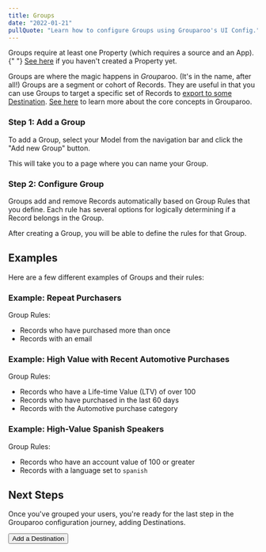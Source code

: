 ```yaml
---
title: Groups
date: "2022-01-21"
pullQuote: "Learn how to configure Groups using Grouparoo's UI Config."
---
```


<Alert variant="warning">
  <p className="mb-0">
    Groups require at least one Property (which requires a source and an App).{" "}
    <a href="/docs/config/properties">See here</a> if you haven't created a
    Property yet.
  </p>
</Alert>

Groups are where the magic happens in *Group*aroo. (It's in the name, after all!) Groups are a segment or cohort of Records. They are useful in that you can use Groups to target a specific set of Records to [export to some Destination](/docs/config/destinations). [See here](/docs/getting-started/product-concepts) to learn more about the core concepts in Grouparoo.

### Step 1: Add a Group

To add a Group, select your Model from the navigation bar and click the "Add new Group" button.

<ImageInBrowserFrame
  centered
  alt="UI Config: Add Group"
  src="/images/docs/guides/config/group--01-add.png"
  width={1071}
  height={800}
/>

This will take you to a page where you can name your Group.

<ImageInBrowserFrame
  centered
  alt="UI Config: Add Group Name"
  src="/images/docs/guides/config/group--02-add.png"
  width={1076}
  height={800}
/>

### Step 2: Configure Group

Groups add and remove Records automatically based on Group Rules that you define. Each rule has several options for logically determining if a Record belongs in the Group.

After creating a Group, you will be able to define the rules for that Group.

<ImageInBrowserFrame
  centered
  alt="UI Config: Configure Group"
  src="/images/docs/guides/config/group--03-configure.png"
  width={1074}
  height={800}
/>

## Examples

Here are a few different examples of Groups and their rules:

### Example: Repeat Purchasers

Group Rules:

- Records who have purchased more than once
- Records with an email

<ImageInBrowserFrame
  centered
  alt="UI Config: Group Example #1"
  src="/images/docs/guides/config/group--04-example.png"
  width={1136}
  height={800}
/>

### Example: High Value with Recent Automotive Purchases

Group Rules:

- Records who have a Life-time Value (LTV) of over 100
- Records who have purchased in the last 60 days
- Records with the Automotive purchase category

<ImageInBrowserFrame
  centered
  alt="UI Config: Group Example #2"
  src="/images/docs/guides/config/group--05-example.png"
  width={1140}
  height={800}
/>

### Example: High-Value Spanish Speakers

Group Rules:

- Records who have an account value of 100 or greater
- Records with a language set to `spanish`

<ImageInBrowserFrame
  centered
  alt="UI Config: Group Example #3"
  src="/images/docs/guides/config/group--06-example.png"
  width={1142}
  height={800}
/>

<GeneratedConfigFile
  configDir="groups"
  docPath="/docs/config/code-config/groups"
/>

## Next Steps

Once you've grouped your users, you're ready for the last step in the Grouparoo configuration journey, adding Destinations.

<Button href="/docs/config/destinations" variant="outline-primary">
  Add a Destination
</Button>
